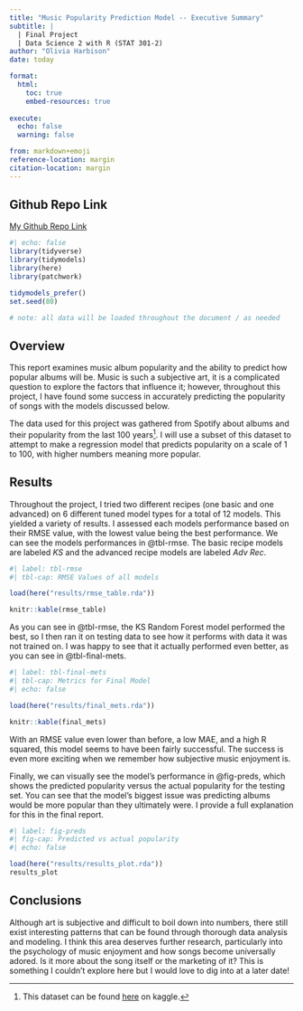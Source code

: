```yaml
---
title: "Music Popularity Prediction Model -- Executive Summary"
subtitle: |
  | Final Project 
  | Data Science 2 with R (STAT 301-2)
author: "Olivia Harbison"
date: today

format:
  html:
    toc: true
    embed-resources: true
    
execute:
  echo: false
  warning: false

from: markdown+emoji 
reference-location: margin
citation-location: margin
---
```


::: {.callout-tip icon=false}

## Github Repo Link

[My Github Repo Link](https://github.com/stat301-2-2024-winter/final-project-2-oliviaharbison.git)

:::


```r
#| echo: false
library(tidyverse)
library(tidymodels)
library(here)
library(patchwork)

tidymodels_prefer()
set.seed(80)

# note: all data will be loaded throughout the document / as needed
```
## Overview

This report examines music album popularity and the ability to predict how popular albums will be. Music is such a subjective art, it is a complicated question to explore the factors that influence it; however, throughout this project, I have found some success in accurately predicting the popularity of songs with the models discussed below. 

The data used for this project was gathered from Spotify about albums and their popularity from the last 100 years[^1]. I will use a subset of this dataset to attempt to make a regression model that predicts popularity on a scale of 1 to 100, with higher numbers meaning more popular. 

[^1]: This dataset can be found [here](https://www.kaggle.com/datasets/elemento/music-albums-popularity-prediction?select=train.csv) on kaggle.



## Results

Throughout the project, I tried two different recipes (one basic and one advanced) on 6 different tuned model types for a total of 12 models. This yielded a variety of results. I assessed each models performance based on their RMSE value, with the lowest value being the best performance. We can see the models performances in @tbl-rmse. The basic recipe models are labeled *KS* and the advanced recipe models are labeled *Adv Rec*.

```r
#| label: tbl-rmse
#| tbl-cap: RMSE Values of all models

load(here("results/rmse_table.rda"))

knitr::kable(rmse_table)
```


As you can see in @tbl-rmse, the KS Random Forest model performed the best, so I then ran it on testing data to see how it performs with data it was not trained on. I was happy to see that it actually performed even better, as you can see in @tbl-final-mets.


```r
#| label: tbl-final-mets
#| tbl-cap: Metrics for Final Model
#| echo: false

load(here("results/final_mets.rda"))

knitr::kable(final_mets)
```

With an RMSE value even lower than before, a low MAE, and a high R squared, this model seems to have been fairly successful. The success is even more exciting when we remember how subjective music enjoyment is. 

Finally, we can visually see the model's performance in @fig-preds, which shows the predicted popularity versus the actual popularity for the testing set. You can see that the model's biggest issue was predicting albums would be more popular than they ultimately were. I provide a full explanation for this in the final report.


```r
#| label: fig-preds
#| fig-cap: Predicted vs actual popularity
#| echo: false

load(here("results/results_plot.rda"))
results_plot
```


## Conclusions

Although art is subjective and difficult to boil down into numbers, there still exist interesting patterns that can be found through thorough data analysis and modeling. I think this area deserves further research, particularly into the psychology of music enjoyment and how songs become universally adored. Is it more about the song itself or the marketing of it? This is something I couldn't explore here but I would love to dig into at a later date!